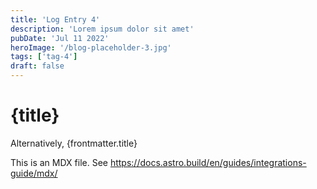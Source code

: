 ```yaml
---
title: 'Log Entry 4'
description: 'Lorem ipsum dolor sit amet'
pubDate: 'Jul 11 2022'
heroImage: '/blog-placeholder-3.jpg'
tags: ['tag-4']
draft: false
---
```



# {title}

Alternatively, {frontmatter.title}

This is an MDX file. See https://docs.astro.build/en/guides/integrations-guide/mdx/
